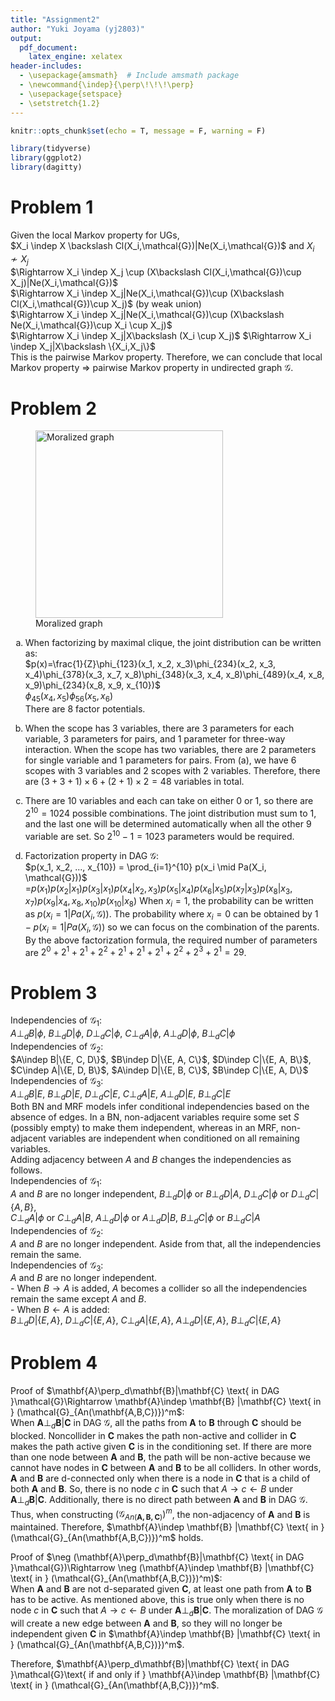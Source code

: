 ```yaml
---
title: "Assignment2"
author: "Yuki Joyama (yj2803)"
output: 
  pdf_document:
    latex_engine: xelatex
header-includes:
  - \usepackage{amsmath}  # Include amsmath package
  - \newcommand{\indep}{\perp\!\!\!\perp}
  - \usepackage{setspace}
  - \setstretch{1.2}
---
```


```r
knitr::opts_chunk$set(echo = T, message = F, warning = F)

library(tidyverse)
library(ggplot2)
library(dagitty)
```

# Problem 1
Given the local Markov property for UGs,  
$X_i \indep X \backslash Cl(X_i,\mathcal{G})|Ne(X_i,\mathcal{G})$ and $X_i\not\sim X_j$  
$\Rightarrow X_i \indep X_j \cup (X\backslash Cl(X_i,\mathcal{G})\cup X_j)|Ne(X_i,\mathcal{G})$  
$\Rightarrow X_i \indep X_j|Ne(X_i,\mathcal{G})\cup (X\backslash Cl(X_i,\mathcal{G})\cup X_j)$ (by weak union)  
$\Rightarrow X_i \indep X_j|Ne(X_i,\mathcal{G})\cup (X\backslash Ne(X_i,\mathcal{G})\cup X_i \cup X_j)$  
$\Rightarrow X_i \indep X_j|X\backslash (X_i \cup X_j)$  $\Rightarrow X_i \indep X_j|X\backslash \{X_i,X_j\}$  
This is the pairwise Markov property. Therefore, we can conclude that local Markov property $\Rightarrow$ pairwise Markov property in undirected graph $\mathcal{G}$.

# Problem 2
![Moralized graph](hw2_p2.png){width=300px}  

(a) When factorizing by maximal clique, the joint distribution can be written as:    
$p(x)=\frac{1}{Z}\phi_{123}(x_1, x_2, x_3)\phi_{234}(x_2, x_3, x_4)\phi_{378}(x_3, x_7, x_8)\phi_{348}(x_3, x_4, x_8)\phi_{489}(x_4, x_8, x_9)\phi_{234}(x_8, x_9, x_{10})$  
$\phi_{45}(x_4, x_5)\phi_{56}(x_5, x_6)$  
There are 8 factor potentials. 

(b) When the scope has 3 variables, there are 3 parameters for each variable, 3 parameters for pairs, and 1 parameter for three-way interaction. When the scope has two variables, there are 2 parameters for single variable and 1 parameters for pairs. From (a), we have 6 scopes with 3 variables and 2 scopes with 2 variables. Therefore, there are $(3+3+1)\times6+(2+1)\times2=48$ variables in total.

(c) There are 10 variables and each can take on either 0 or 1, so there are $2^{10}=1024$ possible combinations. The joint distribution must sum to 1, and the last one will be determined automatically when all the other 9 variable are set. So $2^{10}-1=1023$ parameters would be required.   

(d) Factorization property in DAG $\mathcal{G}$:    
$p(x_1, x_2, ..., x_{10}) = \prod_{i=1}^{10} p(x_i \mid Pa(X_i, \mathcal{G}))$  
=$p(x_1)p(x_2|x_1)p(x_3|x_1)p(x_4|x_2, x_3)p(x_5|x_4)p(x_6|x_5)p(x_7|x_3)p(x_8|x_3,x_7)p(x_9|x_4,x_8,x_{10})p(x_{10}|x_8)$
When $x_i=1$, the probability can be written as $p(x_i=1|Pa(X_i,\mathcal{G}))$. The probability where $x_i=0$ can be obtained by $1-p(x_i=1|Pa(X_i,\mathcal{G}))$ so we can focus on the combination of the parents. 
By the above factorization formula, the required number of parameters are $2^0+2^1+2^1+2^2+2^1+2^1+2^1+2^2+2^3+2^1=29$.

# Problem 3
Independencies of $\mathcal{G}_1$:   
$A\perp _d B|\phi$, $B\perp _d D|\phi$, $D\perp _d C|\phi$, $C\perp _d A|\phi$, $A\perp _d D|\phi$, $B\perp _d C|\phi$   
Independencies of $\mathcal{G}_2$:  
$A\indep B|\{E, C, D\}$, $B\indep D|\{E, A, C\}$, $D\indep C|\{E, A, B\}$, $C\indep A|\{E, D, B\}$, $A\indep D|\{E, B, C\}$, $B\indep C|\{E, A, D\}$   
Independencies of $\mathcal{G}_3$:  
$A\perp _d B|E$, $B\perp _d D|E$, $D\perp _d C|E$, $C\perp _d A|E$, $A\perp _d D|E$, $B\perp _d C|E$  
Both BN and MRF models infer conditional independencies based on the absence of edges. In a BN, non-adjacent variables require some set $S$ (possibly empty) to make them independent, whereas in an MRF, non-adjacent variables are independent when conditioned on all remaining variables.   
Adding adjacency between $A$ and $B$ changes the independencies as follows.  
Independencies of $\mathcal{G}_1$:   
$A$ and $B$ are no longer independent, $B\perp _d D|\phi\text{ or }B\perp _d D|A$, $D\perp _d C|\phi\text{ or }D\perp _d C|\{A,B\}$,  
$C\perp _d A|\phi\text{ or }C\perp _d A|B$, $A\perp _d D|\phi\text{ or }A\perp _d D|B$, $B\perp _d C|\phi\text{ or }B\perp _d C|A$   
Independencies of $\mathcal{G}_2$:  
$A$ and $B$ are no longer independent. Aside from that, all the independencies remain the same.     
Independencies of $\mathcal{G}_3$:  
$A$ and $B$ are no longer independent.  
- When $B\rightarrow A$ is added, $A$ becomes a collider so all the independencies remain the same except $A$ and $B$.  
- When $B\leftarrow A$ is added:  
$B\perp _d D|\{E,A\}$, $D\perp _d C|\{E,A\}$, $C\perp _d A|\{E,A\}$, $A\perp _d D|\{E,A\}$, $B\perp _d C|\{E,A\}$ 

# Problem 4
Proof of $\mathbf{A}\perp_d\mathbf{B}|\mathbf{C} \text{ in DAG }\mathcal{G}\Rightarrow \mathbf{A}\indep \mathbf{B} |\mathbf{C} \text{ in } (\mathcal{G}_{An(\mathbf{A,B,C})})^m$:  
When $\mathbf{A}\perp_d\mathbf{B}|\mathbf{C} \text{ in DAG }\mathcal{G}$, all the paths from $\mathbf{A}$ to $\mathbf{B}$ through $\mathbf{C}$ should be blocked.    Noncollider in $\mathbf{C}$ makes the path non-active and collider in $\mathbf{C}$ makes the path active given $\mathbf{C}$ is in the conditioning set. If there are more than one node between $\mathbf{A}$ and $\mathbf{B}$, the path will be non-active because we cannot have nodes in $\mathbf{C}$ between $\mathbf{A}$ and $\mathbf{B}$ to be all colliders. In other words, $\mathbf{A}$ and $\mathbf{B}$ are d-connected only when there is a node in $\mathbf{C}$ that is a child of both $\mathbf{A}$ and $\mathbf{B}$. So, there is no node $c$ in $\mathbf{C}$ such that $A\rightarrow c \leftarrow B$ under $\mathbf{A}\perp_d\mathbf{B}|\mathbf{C}$. Additionally, there is no direct path between $\mathbf{A}$ and $\mathbf{B}$ in DAG $\mathcal{G}$. Thus, when constructing $(\mathcal{G}_{An(\mathbf{A,B,C})})^m$, the non-adjacency of $\mathbf{A}$ and $\mathbf{B}$ is maintained. Therefore, $\mathbf{A}\indep \mathbf{B} |\mathbf{C} \text{ in } (\mathcal{G}_{An(\mathbf{A,B,C})})^m$ holds.    

Proof of $\neg (\mathbf{A}\perp_d\mathbf{B}|\mathbf{C} \text{ in DAG }\mathcal{G})\Rightarrow \neg (\mathbf{A}\indep \mathbf{B} |\mathbf{C} \text{ in } (\mathcal{G}_{An(\mathbf{A,B,C})})^m)$:   
When $\mathbf{A}$ and $\mathbf{B}$ are not d-separated given $\mathbf{C}$, at least one path from $\mathbf{A}$ to $\mathbf{B}$ has to be active. As mentioned above, this is true only when there is no node $c$ in $\mathbf{C}$ such that $A\rightarrow c \leftarrow B$ under $\mathbf{A}\perp_d\mathbf{B}|\mathbf{C}$. The moralization of DAG $\mathcal{G}$ will create a new edge between $\mathbf{A}$ and $\mathbf{B}$, so they will no longer be independent given $\mathbf{C}$ in $\mathbf{A}\indep \mathbf{B} |\mathbf{C} \text{ in } (\mathcal{G}_{An(\mathbf{A,B,C})})^m$.

Therefore, $\mathbf{A}\perp_d\mathbf{B}|\mathbf{C} \text{ in DAG }\mathcal{G}\text{ if and only if } \mathbf{A}\indep \mathbf{B} |\mathbf{C} \text{ in } (\mathcal{G}_{An(\mathbf{A,B,C})})^m$. 




